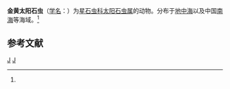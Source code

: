 {{Speciesbox
| taxon = Heliolithium aureum
| binomial_authority = (Schewiakoff, 1926)<ref name='id8907'>{{cite web| url =http://www.bioinfo.cn/db05/BjdwSpecies.php?action=view&id=8907| title =金黄太阳石虫| work =《中国动物物种编目数据库》| publisher =中国科学院微生物研究所| author =中国科学院动物研究所| accessdate =2009-04-16| archive-date =2016-03-05| archive-url =https://web.archive.org/web/20160305010958/http://www.bioinfo.cn/db05/BjdwSpecies.php?action=view&id=8907| dead-url =yes}}</ref>
}}

'''金黄太阳石虫'''（[[学名|学名]]：{{lang|la|''Heliolithium aureum''}}）为[[星石虫科|星石虫科]][[太阳石虫属|太阳石虫属]]的动物。分布于[[地中海|地中海]]以及中国[[南海|南海]]等海域。<ref name='id8907'/>

== 参考文献 ==
{{reflist}}

{{放射虫小作品}}
{{Taxonbar}}
[[Category:太阳石虫属|J]]
[[Category:1926年描述的动物|J]]